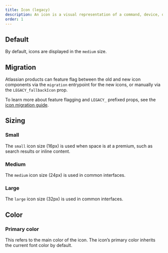 ```yaml
---
title: Icon (legacy)
description: An icon is a visual representation of a command, device, directory, or common action.
order: 1
---
```



<Snippet name="new-icons-note" />

## Default

By default, icons are displayed in the `medium` size.

<Example Component={IconDefault} packageName="@atlaskit/icon" />

## Migration

Atlassian products can feature flag between the old and new icon components via the `migration`
entrypoint for the new icons, or manually via the `LEGACY_fallbackIcon` prop.

<Example Component={IconMigration} packageName="@atlaskit/icon" />

To learn more about feature flagging and `LEGACY_` prefixed props, see the
[icon migration guide](/components/icon/migration-guide#atlassian-developers).

## Sizing

### Small

The `small` icon size (16px) is used when space is at a premium, such as search results or inline
content.

<Example Component={IconSmall} packageName="@atlaskit/icon" />

### Medium

The `medium` icon size (24px) is used in common interfaces.

<Example Component={IconMedium} packageName="@atlaskit/icon" />

### Large

The `large` icon size (32px) is used in common interfaces.

<Example Component={IconLarge} packageName="@atlaskit/icon" />

## Color

### Primary color

This refers to the main color of the icon. The icon’s primary color inherits the current font color
by default.

<Example Component={IconPrimaryColor} packageName="@atlaskit/icon" />
